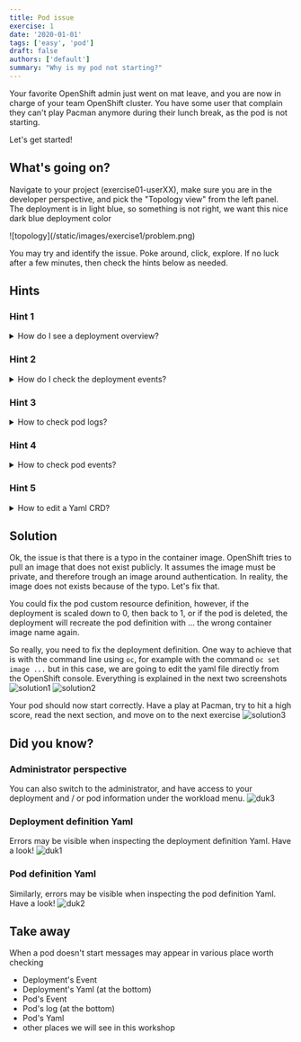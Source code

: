 ```yaml
---
title: Pod issue
exercise: 1
date: '2020-01-01'
tags: ['easy', 'pod']
draft: false
authors: ['default']
summary: "Why is my pod not starting?"
---
```

Your favorite OpenShift admin just went on mat leave, and you are now in charge of your team OpenShift cluster.
You have some user that complain they can't play Pacman anymore during their lunch break, as the pod is not starting.

Let's get started!

<TOCInline toc={props.toc} asDisclosure />


## What's going on?
Navigate to your project (exercise01-userXX), make sure you are in the developer perspective, and pick the "Topology view" from the left panel. The deployment is in light blue, so something is not right, we want this nice dark blue deployment color

<Zoom>
![topology](/static/images/exercise1/problem.png)
</Zoom>

You may try and identify the issue. Poke around, click, explore. If no luck after a few minutes, then check the hints below as needed.


## Hints
### Hint 1
<details>
  <summary>How do I see a deployment overview?</summary>

You can get a quick overview of the deployment situation by clicking on the deployment icon.
You can probably see some early indications of the problem.
<Zoom>
![hint1](/static/images/exercise1/hint1.png)
</Zoom>

</details>

### Hint 2
<details>
  <summary>How do I check the deployment events?</summary>

You can check the deployment events.
<Zoom>
![hint2](/static/images/exercise1/hint2.png)
</Zoom>
In this case, nothing useful (sorry). It's actually a pod issue
</details>

### Hint 3
<details>
  <summary>How to check pod logs?</summary>

Let's check some pod information, for example, the pod logs.
<Zoom>
![hint3](/static/images/exercise1/hint3.png)
</Zoom>
Well, nothing particularly useful today, and that's because the pod is not even starting, so there is
no process running inside the pod, no logs being output.
</details>

### Hint 4
<details>
  <summary>How to check pod events?</summary>

Still in the Pods section, let's have a look at the Event.
<Zoom>
![hint4](/static/images/exercise1/hint4.png)
</Zoom>
Ok, something useful now. The container image is not being pulled.
The error message indicate it's an authentication issue. I can guarantee you everything is fine
authentication wise, yet the message makes sense once you find the root cause.
Check very carefully the message, maybe there is a typo somewhere that may explain everything?
</details>

### Hint 5
<details>
  <summary>How to edit a Yaml CRD?</summary>

At this stage, you should understand what's going on, and have an idea on how to fix it. In the console, you should head over the Yaml
section of your deployment and update the yaml. Give it a try, and if needed, head over the solution.

</details>

## Solution
Ok, the issue is that there is a typo in the container image. OpenShift tries to pull an image that does not exist publicly.
It assumes the image must be private, and therefore trough an image around authentication. In reality, the image does not
exists because of the typo. Let's fix that.

You could fix the pod custom resource definition, however, if the deployment is scaled down to 0, then back to 1, or if the pod
is deleted, the deployment will recreate the pod definition with ... the wrong container image name again.

So really, you need to fix the deployment definition. One way to achieve that is with the command line using `oc`, for example with
the command `oc set image ...` but in this case, we are going to edit the yaml file directly from the OpenShift console. Everything
is explained in the next two screenshots
<Zoom>
![solution1](/static/images/exercise1/solution1.png)
</Zoom>
<Zoom>
![solution2](/static/images/exercise1/solution2.png)
</Zoom>

Your pod should now start correctly. Have a play at Pacman, try to hit a high score, read the next section, and move on to the next exercise
<Zoom>
![solution3](/static/images/exercise1/solution3.png)
</Zoom>

## Did you know?

### Administrator perspective
You can also switch to the administrator, and have access to your deployment and / or pod information under the workload menu.
<Zoom>
![duk3](/static/images/exercise1/duk3.png)
</Zoom>

### Deployment definition Yaml
Errors may be visible when inspecting the deployment definition Yaml. Have a look!
<Zoom>
![duk1](/static/images/exercise1/duk1.png)
</Zoom>

### Pod definition Yaml
Similarly, errors may be visible when inspecting the pod definition Yaml. Have a look!
<Zoom>
![duk2](/static/images/exercise1/duk2.png)
</Zoom>

## Take away
When a pod doesn't start messages may appear in various place worth checking
- Deployment's Event
- Deployment's Yaml (at the bottom)
- Pod's Event
- Pod's log (at the bottom)
- Pod's Yaml
- other places we will see in this workshop